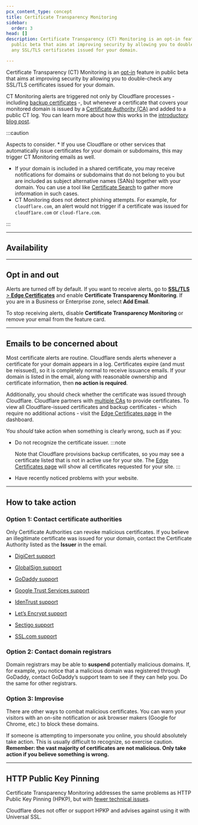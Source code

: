 ```yaml
---
pcx_content_type: concept
title: Certificate Transparency Monitoring
sidebar:
  order: 3
head: []
description: Certificate Transparency (CT) Monitoring is an opt-in feature in
  public beta that aims at improving security by allowing you to double-check
  any SSL/TLS certificates issued for your domain.

---
```



Certificate Transparency (CT) Monitoring is an [opt-in](#opt-in-and-out) feature in public beta that aims at improving security by allowing you to double-check any SSL/TLS certificates issued for your domain.

CT Monitoring alerts are triggered not only by Cloudflare processes - including [backup certificates](/ssl/edge-certificates/backup-certificates/) -, but whenever a certificate that covers your monitored domain is issued by a [Certificate Authority (CA)](/ssl/concepts/#certificate-authority-ca) and added to a public CT log. You can learn more about how this works in the [introductory blog post](https://blog.cloudflare.com/introducing-certificate-transparency-and-nimbus/).

:::caution

Aspects to consider. * If you use Cloudflare or other services that automatically issue certificates for your domain or subdomains, this may trigger CT Monitoring emails as well.
* If your domain is included in a shared certificate, you may receive notifications for domains or subdomains that do not belong to you but are included as <GlossaryTooltip term="Subject Alternative Names (SANs)">subject alternative names (SANs)</GlossaryTooltip> together with your domain. You can use a tool like [Certificate Search](https://crt.sh/) to gather more information in such cases.
* CT Monitoring does not detect phishing attempts. For example, for `cloudflare.com`, an alert would not trigger if a certificate was issued for `cloudf1are.com` or `cloud-flare.com`.


:::

***

## Availability

<FeatureTable id="ssl.cert_transparency" />

***

## Opt in and out

Alerts are turned off by default. If you want to receive alerts, go to [**SSL/TLS** > **Edge Certificates**](https://dash.cloudflare.com/?to=/:account/:zone/ssl-tls/edge-certificates#ct-alerting-card) and enable **Certificate Transparency Monitoring**. If you are in a Business or Enterprise zone, select **Add Email**.

To stop receiving alerts, disable **Certificate Transparency Monitoring** or remove your email from the feature card.

***

## Emails to be concerned about

Most certificate alerts are routine. Cloudflare sends alerts whenever a certificate for your domain appears in a log. Certificates expire (and must be reissued), so it is completely normal to receive issuance emails. If your domain is listed in the email, along with reasonable ownership and certificate information, then **no action is required**.

Additionally, you should check whether the certificate was issued through Cloudflare. Cloudflare partners with [multiple CAs](/ssl/reference/certificate-authorities/) to provide certificates.
To view all Cloudflare-issued certificates and backup certificates - which require no additional actions - visit the [Edge Certificates page](https://dash.cloudflare.com/?to=/:account/:zone/ssl-tls/edge-certificates) in the dashboard.

You *should* take action when something is clearly wrong, such as if you:

* Do not recognize the certificate issuer.
  :::note

  Note that Cloudflare provisions backup certificates, so you may see a certificate listed that is not in active use for your site. The [Edge Certificates page](https://dash.cloudflare.com/?to=/:account/:zone/ssl-tls/edge-certificates) will show all certificates requested for your site. 
  :::
* Have recently noticed problems with your website.

***

## How to take action

### Option 1: Contact certificate authorities

Only Certificate Authorities can revoke malicious certificates. If you believe an illegitimate certificate was issued for your domain, contact the Certificate Authority listed as the **Issuer** in the email.

* [DigiCert support](https://www.digicert.com/support/#Contact)

* [GlobalSign support](https://support.globalsign.com/)

* [GoDaddy support](https://www.godaddy.com/contact-us?sp_hp=B)

* [Google Trust Services support](https://pki.goog/faq/)

* [IdenTrust support](https://www.identrust.com/support/support-team)

* [Let’s Encrypt support](https://letsencrypt.org/contact/)

* [Sectigo support](https://sectigo.com/support)

* [SSL.com support](https://www.ssl.com/submit-a-ticket/)

### Option 2: Contact domain registrars

Domain registrars may be able to **suspend** potentially malicious domains. If, for example, you notice that a malicious domain was registered through GoDaddy, contact GoDaddy’s support team to see if they can help you. Do the same for other registrars.

### Option 3: Improvise

There are other ways to combat malicious certificates. You can warn your visitors with an on-site notification or ask browser makers (Google for Chrome, etc.) to block these domains.

If someone is attempting to impersonate you online, you should absolutely take action. This is usually difficult to recognize, so exercise caution. **Remember: the vast majority of certificates are not malicious. Only take action if you believe something is wrong.**

***

## HTTP Public Key Pinning

Certificate Transparency Monitoring addresses the same problems as HTTP Public Key Pinning (HPKP), but with [fewer technical issues](https://scotthelme.co.uk/im-giving-up-on-hpkp/).

Cloudflare does not offer or support HPKP and advises against using it with Universal SSL.
